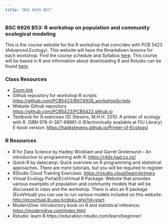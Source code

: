```yaml
---
title: "BSC 6926 B53"
---
```


### BSC 6926 B53: R workshop on population and community ecological modeling
This is the course website for the R workshop that coincides with PCB 5423 (Advanced Ecology). This website will have the Rmarkdown lessons for each workshop. Find the course schedule and Syllabus [here](sylb.html). This course will be based in R and information about downloading R and Rstudio can be found [here](comp.html). 

### Class Resources
-   [Zoom link](https://fiu.zoom.us/j/94001884298?pwd=b25VZTh6eHFlOVdjRDhrbUV6OTBVZz09)
-   Github repository for workshop R scripts  <https://github.com/PCB5423/BSC6926_workshopScripts>
-   Website Github repository <https://github.com/PCB5423/PCB5423.github.io>
-   Textbook for R exercises (S) Stevens, M.H.H. 2010. A primer of ecology with R. ISBN 978-0-387-89881-0 (Electronically available at FIU Library)
E-book version: <https://hankstevens.github.io/Primer-of-Ecology/>

### R Resources
-    R for Data Science by Hadley Wickham and Garret Grolemund -- An introduction to programming with R: <https://r4ds.had.co.nz/>\
-    Quick-R by datacamp: Quick overview on R programming and statistical approaches. There are more tutorials, but you will be required to register\
-    RStudio Cloud Training Exercises: <https://rstudio.cloud/learn/primers>\
-    Virtual Ecology Portal/EcoVirtual R Package: Website that provides various examples of population and community models that will be discussed in class and the workshop. There is also an R package (EcoVirtual) you can use to run various models included on this website: <http://ecovirtual.ib.usp.br/doku.php?id=start>\
-    ModernDive: Introductory book on R and statistical inference: <https://moderndive.com/index.html>
-    Rstudio: learn R https://education.rstudio.com/learn/beginner/